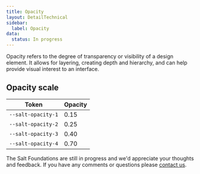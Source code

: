 ```yaml
---
title: Opacity
layout: DetailTechnical
sidebar:
  label: Opacity
data:
  status: In progress
---
```


Opacity refers to the degree of transparency or visibility of a design element. It allows for layering, creating depth and hierarchy, and can help provide visual interest to an interface.

## Opacity scale

| Token       | Opacity |
| ----------- | ------- |
| `--salt-opacity-1` | 0.15    |
| `--salt-opacity-2` | 0.25    |
| `--salt-opacity-3` | 0.40    |
| `--salt-opacity-4` | 0.70    |

<Callout title="Have some feedback?">

The Salt Foundations are still in progress and we'd appreciate your thoughts and feedback. If you have any comments or questions please [contact us](../support-and-contributions/index).

</Callout>
